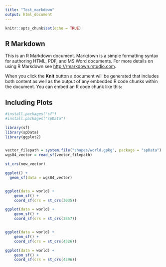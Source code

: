 ```yaml
---
title: "Test_markdown"
output: html_document
---
```


```r
knitr::opts_chunk$set(echo = TRUE)
```

## R Markdown

This is an R Markdown document. Markdown is a simple formatting syntax for authoring HTML, PDF, and MS Word documents. For more details on using R Markdown see <http://rmarkdown.rstudio.com>.

When you click the **Knit** button a document will be generated that includes both content as well as the output of any embedded R code chunks within the document. You can embed an R code chunk like this:

## Including Plots



```r
#install.packages("sf")
#install.packages("spData")

library(sf)
library(spData)
library(ggplot2)


vector_filepath = system.file("shapes/world.gpkg", package = "spData")
wgs84_vector = read_sf(vector_filepath)

st_crs(new_vector)

ggplot() +
  geom_sf(data = wgs84_vector)



```
```r

ggplot(data = world) +
    geom_sf() +
    coord_sf(crs = st_crs(3035))

ggplot(data = world) +
    geom_sf() +
    coord_sf(crs = st_crs(3857))


ggplot(data = world) +
    geom_sf() +
    coord_sf(crs = st_crs(4326))

ggplot(data = world) +
    geom_sf() +
    coord_sf(crs = st_crs(4296))

```

